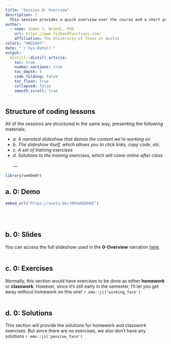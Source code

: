 ```yaml
---
title: "Session 0: Overview"
description: |
  This session provides a quick overview over the course and a short primer to installing and organizing your R environment. 
author:
  - name: Simon J. Brandl, PhD
    url: https://www.fishandfunctions.com/
    affiliation: The University of Texas at Austin
color1: "#0D2A47"
date: "`r Sys.Date()`"
output:
  distill::distill_article:
    toc: true
    number_sections: true
    toc_depth: 4
    code_folding: false
    toc_float: true
    collapsed: false
    smooth_scroll: true
---
```


## Structure of coding lessons

All of the sessions are structured in the same way, presenting the following materials:

- _a. A narrated slideshow that demos the content we're working on_
- _b. The slideshow itself, which allows you to click links, copy code, etc._
- _c. A set of training exercises_
- _d. Solutions to the training exercises, which will come online after class_
<br>
<br>
---

```r
library(vembedr)
```

## a. 0: Demo

```r
embed_url("https://youtu.be/JORVeMI8HUE")
```
<br>
<br>

## b. 0: Slides

You can access the full slideshow used in the **0-Overview** narration [here](https://simonjbrandl.github.io/mce_xaringan_slides/0-overview.html#1). 
<br>
<br>

## c. 0: Exercises

Normally, this section would have exercises to be done as either **homework** or **classwork**. However, since it's still early in the semester, I'll let you get away without homework on this one! `r emo::ji('winking_face')`
<br>
<br>

## d. 0: Solutions

This section will provide the solutions for homework and classwork exercises. But since there are no exercises, we also don't have any solutions `r emo::ji('pensive_face')`
